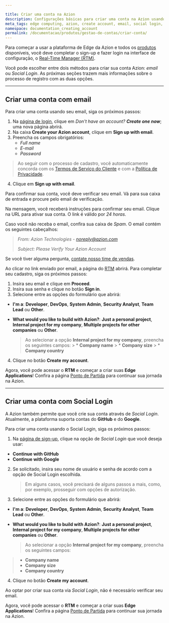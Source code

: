 ```yaml
---

title: Criar uma conta na Azion
description: Configurações básicas para criar uma conta na Azion usando e-mail e Social Login.
meta_tags: edge computing, azion, create account, email, social login, sign up
namespace: documentation_creating_account
permalink: /documentacao/produtos/gestao-de-contas/criar-conta/
---
```


Para começar a usar a plataforma de Edge da Azion e todos os [produtos](/pt-br/documentacao/) disponíveis, você deve completar o sign-up e fazer login na interface de configuração, o [Real-Time Manager (RTM)](https://manager.azion.com/).

Você pode escolher entre dois métodos para criar sua conta Azion: *email* ou *Social Login*. As próximas seções trazem mais informações sobre o processo de registro com as duas opções.

---

## Criar uma conta com email

Para criar uma conta usando seu email, siga os próximos passos:

1. Na [página de login](https://sso.azion.com/login), clique em *Don't have an account? **Create one now***; uma nova página abrirá.
2. Na caixa **Create your Azion account**, clique em **Sign up with email**.
3. Preencha os campos obrigatórios:
    * *Full name*
    * *E-mail*
    * *Password*

> Ao seguir com o processo de cadastro, você automaticamente concorda com os [Termos de Serviço do Cliente](/pt-br/documentacao/contratos/tds) e com a [Política de Privacidade](/pt-br/documentacao/contratos/politica-de-privacidade).

4. Clique em **Sign up with email**.

Para confirmar sua conta, você deve verificar seu email. Vá para sua caixa de entrada e procure pelo email de verificação.

Na mensagem, você receberá instruções para confirmar seu email. Clique na URL para ativar sua conta. O link é válido por *24 horas*.

Caso você não receba o email, confira sua caixa de *Spam*. O email contém os seguintes cabeçalhos:

> *From: Azion Technologies - noreply@azion.com*
>
> *Subject: Please Verify Your Azion Account*

Se você tiver alguma pergunta, [contate nosso time de vendas](https://www.azion.com/pt-br/contate-vendas).

Ao clicar no link enviado por email, a página do [RTM](https://manager.azion.com/) abrirá. Para completar seu cadastro, siga os próximos passos:

1. Insira seu email e clique em **Proceed**.
2. Insira sua senha e clique no botão **Sign in**.
3. Selecione entre as opções do formulário que abrirá:
* **I'm a**: **Developer**, **DevOps**, **System Admin**, **Security Analyst**, **Team Lead** ou **Other**.
* **What would you like to build with Azion?**: **Just a personal project**, **Internal project for my company**, **Multiple projects for other companies** ou **Other**. 

    > Ao selecionar a opção **Internal project for my company**, preencha os seguintes campos:
        > * **Company name**
        > * **Company size**
        > * **Company country**
4. Clique no botão **Create my account**.

Agora, você pode acessar o **RTM** e começar a criar suas **Edge Applications**! Confira a página [Ponto de Partida](/pt-br/documentacao/produtos/ponto-de-partida/) para continuar sua jornada na Azion.

---

## Criar uma conta com Social Login

A Azion também permite que você crie sua conta através de *Social Login*. Atualmente, a plataforma suporta contas do **GitHub** e do **Google**.

Para criar uma conta usando o Social Login, siga os próximos passos:

1. Na [página de sign-up](https://manager.azion.com/signup), clique na opção de *Social Login* que você deseja usar:

* **Continue with GitHub**
* **Continue with Google**

2. Se solicitado, insira seu nome de usuário e senha de acordo com a opção de Social Login escolhida.

   > Em alguns casos, você precisará de alguns passos a mais, como, por exemplo, prosseguir com opções de autorização.

3. Selecione entre as opções do formulário que abrirá:
* **I'm a**: **Developer**, **DevOps**, **System Admin**, **Security Analyst**, **Team Lead** ou **Other**.
* **What would you like to build with Azion?**: **Just a personal project**, **Internal project for my company**, **Multiple projects for other companies** ou **Other**. 

    > Ao selecionar a opção **Internal project for my company**, preencha os seguintes campos:
>  * **Company name**
> * **Company size**
> * **Company country**

4. Clique no botão **Create my account**.

Ao optar por criar sua conta via *Social Login*, não é necessário verificar seu email.

Agora, você pode acessar o **RTM** e começar a criar suas **Edge Applications**! Confira a página [Ponto de Partida](/pt-br/documentacao/produtos/ponto-de-partida/) para continuar sua jornada na Azion.



